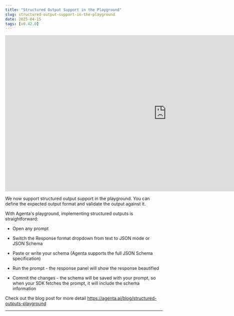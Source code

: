 ```yaml
---
title: "Structured Output Support in the Playground"
slug: structured-output-support-in-the-playground
date: 2025-04-15
tags: [v0.42.0]
---
```





<div style={{display: 'flex', justifyContent: 'center', marginTop: "20px", marginBottom: "20px"}}>
  <iframe
    width="1030"
    height="500"
    src="https://www.youtube.com/embed/08r4g5mO9lw"
    title="YouTube video player"
    frameBorder="0"
    allow="accelerometer; autoplay; clipboard-write; encrypted-media; gyroscope; picture-in-picture; web-share"
    allowFullScreen
  ></iframe>
</div>


We now support structured output support in the playground. You can define the expected output format and validate the output against it.

With Agenta's playground, implementing structured outputs is straightforward:

- Open any prompt

- Switch the Response format dropdown from text to JSON mode or JSON Schema

- Paste or write your schema (Agenta supports the full JSON Schema specification)

- Run the prompt - the response panel will show the response beautified

- Commit the changes - the schema will be saved with your prompt, so when your SDK fetches the prompt, it will include the schema information

Check out the blog post for more detail https://agenta.ai/blog/structured-outputs-playground

---

